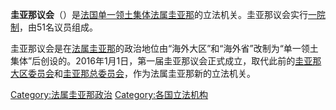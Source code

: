 {{about|法属圭亚那的立法机关|圭亚那共和国的立法机关|圭亚那国民议会}}
'''圭亚那议会'''（{{lang-fr|Assemblée de Guyane}}）是[[法国|法国]][[单一领土集体|单一领土集体]][[法属圭亚那|法属圭亚那]]的立法机关。圭亚那议会实行[[一院制|一院制]]，由51名议员组成。

圭亚那议会是在[[法属圭亚那|法属圭亚那]]的政治地位由“海外大区”和“海外省”改制为“单一领土集体”后创设的。2016年1月1日，第一届圭亚那议会正式成立，取代此前的[[圭亚那大区委员会|圭亚那大区委员会]]和[[圭亚那总委员会|圭亚那总委员会]]，作为法属圭亚那新的立法机关。

{{美洲题目|议会}}

[[Category:法属圭亚那政治|Category:法属圭亚那政治]]
[[Category:各国立法机构|Category:各国立法机构]]